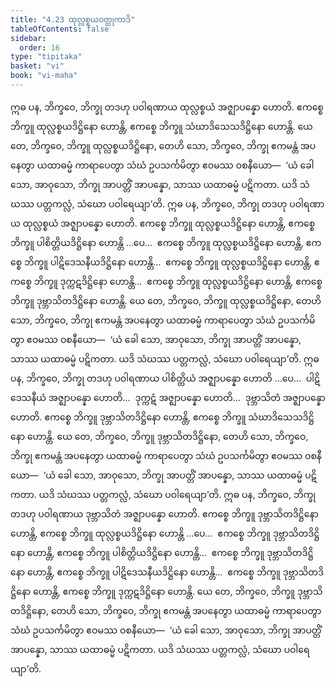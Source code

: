 ```yaml
---
title: "4.23 ထုလ္လစ္စယဝတ္ထုကာဒိ"
tableOfContents: false
sidebar:
  order: 16
type: "tipitaka"
basket: "vi"
book: "vi-maha"
---
```



<DynamicBreadcrumb />

<Division number="238" book="vi-maha">

<Paragraph number="1098" book="vi-maha">
ဣဓ ပန, ဘိက္ခဝေ, ဘိက္ခု တဒဟု ပဝါရဏာယ ထုလ္လစ္စယံ အဇ္ဈာပန္နော ဟောတိ. ဧကစ္စေ ဘိက္ခူ ထုလ္လစ္စယဒိဋ္ဌိနော ဟောန္တိ, ဧကစ္စေ ဘိက္ခူ သံဃာဒိသေသဒိဋ္ဌိနော ဟောန္တိ. ယေ တေ, ဘိက္ခဝေ, ဘိက္ခူ ထုလ္လစ္စယဒိဋ္ဌိနော, တေဟိ သော, ဘိက္ခဝေ, ဘိက္ခု ဧကမန္တံ အပနေတွာ ယထာဓမ္မံ ကာရာပေတွာ သံဃံ ဥပသင်္ကမိတွာ ဧဝမဿ ဝစနီယော—  ‘ယံ ခေါ သော, အာဝုသော, ဘိက္ခု အာပတ္တိံ အာပန္နော, သာဿ ယထာဓမ္မံ ပဋိကတာ. ယဒိ သံဃဿ ပတ္တကလ္လံ, သံဃော ပဝါရေယျာ’တိ.
</Paragraph>

<Paragraph number="1099" book="vi-maha">
ဣဓ ပန, ဘိက္ခဝေ, ဘိက္ခု တဒဟု ပဝါရဏာယ ထုလ္လစ္စယံ အဇ္ဈာပန္နော ဟောတိ. ဧကစ္စေ ဘိက္ခူ ထုလ္လစ္စယဒိဋ္ဌိနော ဟောန္တိ, ဧကစ္စေ ဘိက္ခူ ပါစိတ္တိယဒိဋ္ဌိနော ဟောန္တိ …ပေ…  ဧကစ္စေ ဘိက္ခူ ထုလ္လစ္စယဒိဋ္ဌိနော ဟောန္တိ, ဧကစ္စေ ဘိက္ခူ ပါဋိဒေသနီယဒိဋ္ဌိနော ဟောန္တိ…  ဧကစ္စေ ဘိက္ခူ ထုလ္လစ္စယဒိဋ္ဌိနော ဟောန္တိ, ဧကစ္စေ ဘိက္ခူ ဒုက္ကဋဒိဋ္ဌိနော ဟောန္တိ…  ဧကစ္စေ ဘိက္ခူ ထုလ္လစ္စယဒိဋ္ဌိနော ဟောန္တိ, ဧကစ္စေ ဘိက္ခူ ဒုဗ္ဘာသိတဒိဋ္ဌိနော ဟောန္တိ. ယေ တေ, ဘိက္ခဝေ, ဘိက္ခူ ထုလ္လစ္စယဒိဋ္ဌိနော, တေဟိ သော, ဘိက္ခဝေ, ဘိက္ခု ဧကမန္တံ အပနေတွာ ယထာဓမ္မံ ကာရာပေတွာ သံဃံ ဥပသင်္ကမိတွာ ဧဝမဿ ဝစနီယော—  ‘ယံ ခေါ သော, အာဝုသော, ဘိက္ခု အာပတ္တိံ အာပန္နော, သာဿ ယထာဓမ္မံ ပဋိကတာ. ယဒိ သံဃဿ ပတ္တကလ္လံ, သံဃော ပဝါရေယျာ’တိ.
</Paragraph>

<Paragraph number="1100" book="vi-maha">
ဣဓ ပန, ဘိက္ခဝေ, ဘိက္ခု တဒဟု ပဝါရဏာယ ပါစိတ္တိယံ အဇ္ဈာပန္နော ဟောတိ …ပေ…  ပါဋိဒေသနီယံ အဇ္ဈာပန္နော ဟောတိ…  ဒုက္ကဋံ အဇ္ဈာပန္နော ဟောတိ…  ဒုဗ္ဘာသိတံ အဇ္ဈာပန္နော ဟောတိ. ဧကစ္စေ ဘိက္ခူ ဒုဗ္ဘာသိတဒိဋ္ဌိနော ဟောန္တိ, ဧကစ္စေ ဘိက္ခူ သံဃာဒိသေသဒိဋ္ဌိနော ဟောန္တိ. ယေ တေ, ဘိက္ခဝေ, ဘိက္ခူ ဒုဗ္ဘာသိတဒိဋ္ဌိနော, တေဟိ သော, ဘိက္ခဝေ, ဘိက္ခု ဧကမန္တံ အပနေတွာ ယထာဓမ္မံ ကာရာပေတွာ သံဃံ ဥပသင်္ကမိတွာ ဧဝမဿ ဝစနီယော—  ‘ယံ ခေါ သော, အာဝုသော, ဘိက္ခု အာပတ္တိံ အာပန္နော, သာဿ ယထာဓမ္မံ ပဋိကတာ. ယဒိ သံဃဿ ပတ္တကလ္လံ, သံဃော ပဝါရေယျာ’တိ.
</Paragraph>

<Paragraph number="1101" book="vi-maha">
ဣဓ ပန, ဘိက္ခဝေ, ဘိက္ခု တဒဟု ပဝါရဏာယ ဒုဗ္ဘာသိတံ အဇ္ဈာပန္နော ဟောတိ. ဧကစ္စေ ဘိက္ခူ ဒုဗ္ဘာသိတဒိဋ္ဌိနော ဟောန္တိ, ဧကစ္စေ ဘိက္ခူ ထုလ္လစ္စယဒိဋ္ဌိနော ဟောန္တိ …ပေ…  ဧကစ္စေ ဘိက္ခူ ဒုဗ္ဘာသိတဒိဋ္ဌိနော ဟောန္တိ, ဧကစ္စေ ဘိက္ခူ ပါစိတ္တိယဒိဋ္ဌိနော ဟောန္တိ…  ဧကစ္စေ ဘိက္ခူ ဒုဗ္ဘာသိတဒိဋ္ဌိနော ဟောန္တိ, ဧကစ္စေ ဘိက္ခူ ပါဋိဒေသနီယဒိဋ္ဌိနော ဟောန္တိ…  ဧကစ္စေ ဘိက္ခူ ဒုဗ္ဘာသိတဒိဋ္ဌိနော ဟောန္တိ, ဧကစ္စေ ဘိက္ခူ ဒုက္ကဋဒိဋ္ဌိနော ဟောန္တိ. ယေ တေ, ဘိက္ခဝေ, ဘိက္ခူ ဒုဗ္ဘာသိတဒိဋ္ဌိနော, တေဟိ သော, ဘိက္ခဝေ, ဘိက္ခု ဧကမန္တံ အပနေတွာ ယထာဓမ္မံ ကာရာပေတွာ သံဃံ ဥပသင်္ကမိတွာ ဧဝမဿ ဝစနီယော—  ‘ယံ ခေါ သော, အာဝုသော, ဘိက္ခု အာပတ္တိံ အာပန္နော, သာဿ ယထာဓမ္မံ ပဋိကတာ. ယဒိ သံဃဿ ပတ္တကလ္လံ, သံဃော ပဝါရေယျာ’တိ.
</Paragraph>
</Division>